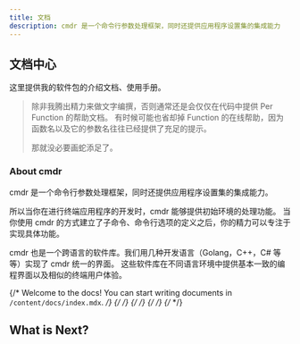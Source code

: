 ```yaml
---
title: 文档
description: cmdr 是一个命令行参数处理框架，同时还提供应用程序设置集的集成能力
---
```


## 文档中心

这里提供我的软件包的介绍文档、使用手册。

> 除非我腾出精力来做文字编撰，否则通常还是会仅仅在代码中提供 Per Function 的帮助文档。
> 有时候可能也省却掉 Function 的在线帮助，因为函数名以及它的参数名往往已经提供了充足的提示。
>
> 那就没必要画蛇添足了。

### About cmdr

cmdr 是一个命令行参数处理框架，同时还提供应用程序设置集的集成能力。

所以当你在进行终端应用程序的开发时，cmdr 能够提供初始环境的处理功能。
当你使用 cmdr 的方式建立了子命令、命令行选项的定义之后，你的精力可以专注于实现具体功能。

cmdr 也是一个跨语言的软件库。我们用几种开发语言（Golang，C++，C# 等等）实现了 cmdr 统一的界面。
这些软件库在不同语言环境中提供基本一致的编程界面以及相似的终端用户体验。

{/* Welcome to the docs! You can start writing documents in `/content/docs/index.mdx`. */}
{/* <Cards> */}
{/* <Card title="Learn more about Next.js" href="https://nextjs.org/docs" /> */}
{/* <Card title="Learn more about Fumadocs" href="https://fumadocs.vercel.app" /> */}
{/* </Cards> */}

## What is Next?

<Cards>
  <Card title="cmdr 参考手册 (Go)" href="./v2.x/" />
  <Card title="Store 参考手册 (Go)" href="./store/" />
</Cards>
